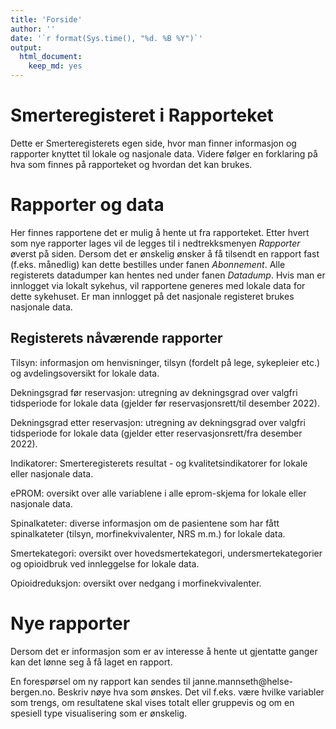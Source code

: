 ```yaml
---
title: 'Forside'
author: ''
date: '`r format(Sys.time(), "%d. %B %Y")`'
output: 
  html_document: 
    keep_md: yes
---
```


# Smerteregisteret i Rapporteket
Dette er Smerteregisterets egen side, hvor man finner informasjon og rapporter knyttet til lokale og nasjonale data. Videre følger en forklaring på hva som finnes på rapporteket og hvordan det kan brukes.

# Rapporter og data
Her finnes rapportene det er mulig å hente ut fra rapporteket. Etter hvert som nye rapporter lages vil de legges til i nedtrekksmenyen _Rapporter_ øverst på siden. Dersom det er ønskelig ønsker å få tilsendt en rapport fast (f.eks. månedlig) kan dette bestilles under fanen _Abonnement_. Alle registerets datadumper kan hentes ned under fanen _Datadump_. Hvis man er innlogget via lokalt sykehus, vil rapportene generes med lokale data for dette sykehuset. Er man innlogget på det nasjonale registeret brukes nasjonale data.

## Registerets nåværende rapporter

Tilsyn: informasjon om henvisninger, tilsyn (fordelt på lege, sykepleier etc.) og avdelingsoversikt for lokale data.

Dekningsgrad før reservasjon: utregning av dekningsgrad over valgfri tidsperiode for lokale data (gjelder før reservasjonsrett/til desember 2022).

Dekningsgrad etter reservasjon: utregning av dekningsgrad over valgfri tidsperiode for lokale data (gjelder etter reservasjonsrett/fra desember 2022).

Indikatorer: Smerteregisterets resultat - og kvalitetsindikatorer for lokale eller nasjonale data. 

ePROM: oversikt over alle variablene i alle eprom-skjema for lokale eller nasjonale data.

Spinalkateter: diverse informasjon om de pasientene som har fått spinalkateter (tilsyn, morfinekvivalenter, NRS m.m.) for lokale data.

Smertekategori: oversikt over hovedsmertekategori, undersmertekategorier og opioidbruk ved innleggelse for lokale data.

Opioidreduksjon: oversikt over nedgang i morfinekvivalenter.

# Nye rapporter
Dersom det er informasjon som er av interesse å hente ut gjentatte ganger kan det lønne seg å få laget en rapport. 

En forespørsel om ny rapport kan sendes til janne.mannseth@helse-bergen.no. Beskriv nøye hva som ønskes. Det vil f.eks. være hvilke variabler som trengs, om resultatene skal vises totalt eller gruppevis og om en spesiell type visualisering som er ønskelig.
 

